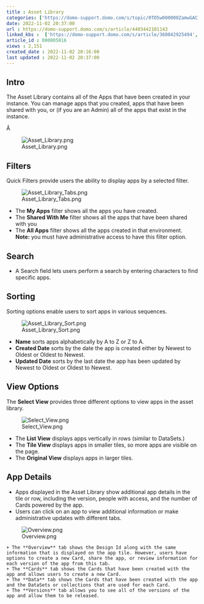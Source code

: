 ```yaml
---
title : Asset Library
categories: ['https://domo-support.domo.com/s/topic/0TO5w000000ZamwGAC']
date: 2022-11-02 20:37:00
url : https://domo-support.domo.com/s/article/4403442101143
linked_kbs :  ['https://domo-support.domo.com/s/article/360042925494', 'https://domo-support.domo.com/s/knowledge-base', 'https://domo-support.domo.com/s/article/360043429953', 'https://domo-support.domo.com/s/article/360043429933', 'https://domo-support.domo.com/s/article/360043429693', 'https://domo-support.domo.com/s/topic/0TO5w000000ZamwGAC', 'https://domo-support.domo.com/s/article/4403442101143', 'https://domo-support.domo.com/s/article/360043429913']
article_id : 000005016
views : 2,151
created_date : 2022-11-02 20:16:00
last updated : 2022-11-02 20:37:00
---
```




Intro
-----


The Asset Library contains all of the Apps that have been created in your instance. You can manage apps that you created, apps that have been shared with you, or (if you are an Admin) all of the apps that exist in the instance.


Â 


![Asset_Library.png](Asset_Library.png)


Filters
-------


Quick Filters provide users the ability to display apps by a selected filter.  
  
![Asset_Library_Tabs.png](Asset_Library_Tabs.png)



* The **My Apps** filter shows all the apps you have created.
* The **Shared With Me** filter shows all the apps that have been shared with you
* The **All Apps** filter shows all the apps created in that environment.   
**Note:** you must have administrative access to have this filter option.


Search
------



* A Search field lets users perform a search by entering characters to find specific apps.


Sorting
-------


Sorting options enable users to sort apps in various sequences.  
  
![Asset_Library_Sort.png](Asset_Library_Sort.png)



* **Name** sorts apps alphabetically by A to Z or Z to A.
* **Created Date** sorts by the date the app is created either by Newest to Oldest or Oldest to Newest.
* **Updated Date** sorts by the last date the app has been updated by Newest to Oldest or Oldest to Newest.


View Options
------------


The **Select View** provides three different options to view apps in the asset library.  
  
![Select_View.png](Select_View.png)



* The **List View** displays apps vertically in rows (similar to DataSets.)
* The **Tile View** displays apps in smaller tiles, so more apps are visible on the page.
* The **Original View** displays apps in larger tiles.


App Details
-----------



* Apps displayed in the Asset Library show additional app details in the tile or row, including the version, people with access, and the number of Cards powered by the app.
* Users can click on an app to view additional information or make administrative updates with different tabs.  
  
![Overview.png](Overview.png)  
  


	+ The **Overview** tab shows the Design Id along with the same information that is displayed on the app tile. However, users have options to create a new Card, share the app, or review information for each version of the app from this tab.
	+ The **Cards** tab shows the Cards that have been created with the app and allows users to create a new Card.
	+ The **Data** tab shows the Cards that have been created with the app and the DataSets or collections that are used for each Card.
	+ The **Versions** tab allows you to see all of the versions of the app and allow them to be released.